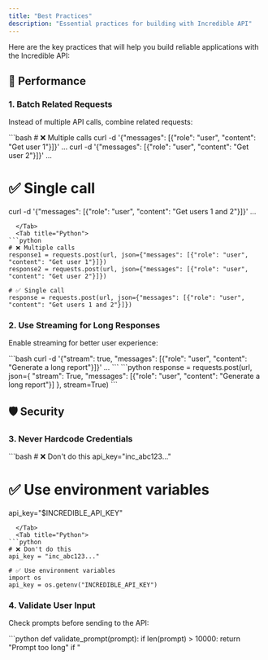 ```yaml
---
title: "Best Practices"
description: "Essential practices for building with Incredible API"
---
```


Here are the key practices that will help you build reliable applications with the Incredible API:

## 🚀 Performance

### 1. **Batch Related Requests**

Instead of multiple API calls, combine related requests:

<Tabs>
  <Tab title="cURL">
```bash
# ❌ Multiple calls
curl -d '{"messages": [{"role": "user", "content": "Get user 1"}]}' ...
curl -d '{"messages": [{"role": "user", "content": "Get user 2"}]}' ...

# ✅ Single call
curl -d '{"messages": [{"role": "user", "content": "Get users 1 and 2"}]}' ...
```
  </Tab>
  <Tab title="Python">
```python
# ❌ Multiple calls
response1 = requests.post(url, json={"messages": [{"role": "user", "content": "Get user 1"}]})
response2 = requests.post(url, json={"messages": [{"role": "user", "content": "Get user 2"}]})

# ✅ Single call
response = requests.post(url, json={"messages": [{"role": "user", "content": "Get users 1 and 2"}]})
```
  </Tab>
</Tabs>

### 2. **Use Streaming for Long Responses**

Enable streaming for better user experience:

<Tabs>
  <Tab title="cURL">
```bash
curl -d '{"stream": true, "messages": [{"role": "user", "content": "Generate a long report"}]}' ...
```
  </Tab>
  <Tab title="Python">
```python
response = requests.post(url, json={
    "stream": True, 
    "messages": [{"role": "user", "content": "Generate a long report"}]
}, stream=True)
```
  </Tab>
</Tabs>

## 🛡️ Security

### 3. **Never Hardcode Credentials**

<Tabs>
  <Tab title="cURL">
```bash
# ❌ Don't do this
api_key="inc_abc123..."

# ✅ Use environment variables
api_key="$INCREDIBLE_API_KEY"
```
  </Tab>
  <Tab title="Python">
```python
# ❌ Don't do this
api_key = "inc_abc123..."

# ✅ Use environment variables
import os
api_key = os.getenv("INCREDIBLE_API_KEY")
```
  </Tab>
</Tabs>

### 4. **Validate User Input**

Check prompts before sending to the API:

<Tabs>
  <Tab title="Python">
```python
def validate_prompt(prompt):
    if len(prompt) > 10000:
        return "Prompt too long"
    if "<script>" in prompt.lower():
        return "Invalid content"
    return None
```
  </Tab>
  <Tab title="JavaScript">
```javascript
function validatePrompt(prompt) {
    if (prompt.length > 10000) {
        return "Prompt too long";
    }
    if (prompt.toLowerCase().includes("<script>")) {
        return "Invalid content";
    }
    return null;
}
```
  </Tab>
</Tabs>

## 🔄 Reliability

### 5. **Handle Errors Gracefully**

<Tabs>
  <Tab title="Python">
```python
try:
    response = call_incredible_api(prompt)
    return response
except Exception as e:
    print(f"API call failed: {e}")
    return fallback_response()
```
  </Tab>
  <Tab title="JavaScript">
```javascript
try {
    const response = await callIncredibleApi(prompt);
    return response;
} catch (error) {
    console.error(`API call failed: ${error}`);
    return fallbackResponse();
}
```
  </Tab>
</Tabs>

### 6. **Implement Retries**

<Tabs>
  <Tab title="Python">
```python
def call_with_retry(prompt, max_retries=3):
    for attempt in range(max_retries):
        try:
            return call_incredible_api(prompt)
        except Exception as e:
            if attempt == max_retries - 1:
                raise e
            time.sleep(2 ** attempt)  # Exponential backoff
```
  </Tab>
  <Tab title="JavaScript">
```javascript
async function callWithRetry(prompt, maxRetries = 3) {
    for (let attempt = 0; attempt < maxRetries; attempt++) {
        try {
            return await callIncredibleApi(prompt);
        } catch (error) {
            if (attempt === maxRetries - 1) {
                throw error;
            }
            await new Promise(resolve => setTimeout(resolve, 2 ** attempt * 1000));
        }
    }
}
```
  </Tab>
</Tabs>

## 📊 Monitoring

### 7. **Log API Calls**

Track usage and errors:

<Tabs>
  <Tab title="Python">
```python
import logging

def log_api_call(prompt, response, duration):
    logging.info(f"API call: {len(prompt)} chars, {duration:.2f}s, success")
```
  </Tab>
  <Tab title="JavaScript">
```javascript
function logApiCall(prompt, response, duration) {
    console.log(`API call: ${prompt.length} chars, ${duration.toFixed(2)}s, success`);
}
```
  </Tab>
</Tabs>

## 🎯 What's Next?

<div style={{ display: 'grid', gridTemplateColumns: 'repeat(3, minmax(0, 1fr))', gap: '16px' }}>
  <Card title="Function Calling" icon="wrench" href="/guides/function-calling">
    Learn advanced function patterns.
  </Card>
  <Card title="Examples" icon="file-code" href="/examples">
    See these practices in action.
  </Card>
  <Card title="API Reference" icon="book" href="/api-reference">
    Complete API documentation.
  </Card>
</div>

<div style={{ border: '1px solid #FF6200', borderRadius: '12px', padding: '16px', margin: '16px 0', background: 'rgba(255, 98, 0, 0.08)' }}>
  <strong>Key Takeaway:</strong> Start simple, handle errors, and add monitoring as your application grows.
</div>